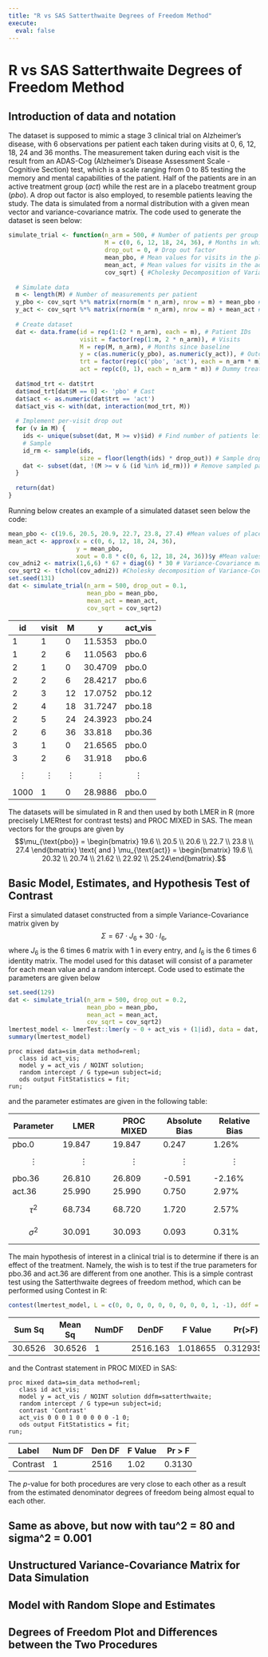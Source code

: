 ```yaml
---
title: "R vs SAS Satterthwaite Degrees of Freedom Method"
execute:
  eval: false
---
```


# R vs SAS Satterthwaite Degrees of Freedom Method

## Introduction of data and notation

The dataset is supposed to mimic a stage 3 clinical trial on Alzheimer's disease, with 6 observations per patient each taken during visits at 0, 6, 12, 18, 24 and 36 months. The measurement taken during each visit is the result from an ADAS-Cog (Alzheimer's Disease Assessment Scale - Cognitive Section) test, which is a scale ranging from 0 to 85 testing the memory and mental capabilities of the patient. Half of the patients are in an active treatment group ($act$) while the rest are in a placebo treatment group ($pbo$). A drop out factor is also employed, to resemble patients leaving the study. The data is simulated from a normal distribution with a given mean vector and variance-covariance matrix. The code used to generate the dataset is seen below:

```r
simulate_trial <- function(n_arm = 500, # Number of patients per group
                           M = c(0, 6, 12, 18, 24, 36), # Months in which an observation is to be taken
                           drop_out = 0, # Drop out factor
                           mean_pbo, # Mean values for visits in the placebo group
                           mean_act, # Mean values for visits in the active group
                           cov_sqrt) { #Cholesky Decomposition of Variance-Covariance matrix
  
  # Simulate data
  m <- length(M) # Number of measurements per patient
  y_pbo <- cov_sqrt %*% matrix(rnorm(m * n_arm), nrow = m) + mean_pbo # Create the measurements for the placebo group
  y_act <- cov_sqrt %*% matrix(rnorm(m * n_arm), nrow = m) + mean_act # Create the measurements for the active group
  
  # Create dataset
  dat <- data.frame(id = rep(1:(2 * n_arm), each = m), # Patient IDs
                    visit = factor(rep(1:m, 2 * n_arm)), # Visits
                    M = rep(M, n_arm), # Months since baseline
                    y = c(as.numeric(y_pbo), as.numeric(y_act)), # Outcome measure
                    trt = factor(rep(c('pbo', 'act'), each = n_arm * m)), # Treatment arm
                    act = rep(c(0, 1), each = n_arm * m)) # Dummy treatment arm
  
  dat$mod_trt <- dat$trt
  dat$mod_trt[dat$M == 0] <- 'pbo' # Cast 
  dat$act <- as.numeric(dat$trt == 'act')
  dat$act_vis <- with(dat, interaction(mod_trt, M))
  
  # Implement per-visit drop out
  for (v in M) {
    ids <- unique(subset(dat, M >= v)$id) # Find number of patients left in study
    # Sample 
    id_rm <- sample(ids, 
                    size = floor(length(ids) * drop_out)) # Sample drop_out percentage of patients still in the study
    dat <- subset(dat, !(M >= v & (id %in% id_rm))) # Remove sampled patients from study
  }
  
  return(dat) 
}

```

Running below creates an example of a simulated dataset seen below the code:

```r
mean_pbo <- c(19.6, 20.5, 20.9, 22.7, 23.8, 27.4) #Mean values of placebo group
mean_act <- approx(x = c(0, 6, 12, 18, 24, 36), 
                   y = mean_pbo,
                   xout = 0.8 * c(0, 6, 12, 18, 24, 36))$y #Mean values of active group
cov_adni2 <- matrix(1,6,6) * 67 + diag(6) * 30 # Variance-Covariance matrix
cov_sqrt2 <- t(chol(cov_adni2)) #Cholesky decomposition of Variance-Covaraince matrix
set.seed(131)
dat <- simulate_trial(n_arm = 500, drop_out = 0.1,
                      mean_pbo = mean_pbo,
                      mean_act = mean_act,
                      cov_sqrt = cov_sqrt2)
```

| id         | visit      | M          | y          | act_vis    |
|------------|------------|------------|------------|------------|
| 1          | 1          | 0          | 11.5353    | pbo.0      |
| 1          | 2          | 6          | 11.0563    | pbo.6      |
| 2          | 1          | 0          | 30.4709    | pbo.0      |
| 2          | 2          | 6          | 28.4217    | pbo.6      |
| 2          | 3          | 12         | 17.0752    | pbo.12     |
| 2          | 4          | 18         | 31.7247    | pbo.18     |
| 2          | 5          | 24         | 24.3923    | pbo.24     |
| 2          | 6          | 36         | 33.818     | pbo.36     |
| 3          | 1          | 0          | 21.6565    | pbo.0      |
| 3          | 2          | 6          | 31.918     | pbo.6      |
| $$\vdots$$ | $$\vdots$$ | $$\vdots$$ | $$\vdots$$ | $$\vdots$$ |
| 1000       | 1          | 0          | 28.9886    | pbo.0      |

The datasets will be simulated in R and then used by both LMER in R (more precisely LMERtest for contrast tests) and PROC MIXED in SAS. The mean vectors for the groups are given by $$\mu_{\text{pbo}} = \begin{bmatrix} 19.6 \\ 20.5 \\ 20.6 \\ 22.7 \\ 23.8 \\ 27.4 \end{bmatrix} \text{ and } \mu_{\text{act}} = \begin{bmatrix} 19.6 \\ 20.32 \\ 20.74 \\ 21.62 \\ 22.92 \\ 25.24\end{bmatrix}.$$

## Basic Model, Estimates, and Hypothesis Test of Contrast

First a simulated dataset constructed from a simple Variance-Covariance matrix given by $$\Sigma = 67 \cdot J_6 + 30 \cdot I_6,$$ where $J_6$ is the 6 times 6 matrix with 1 in every entry, and $I_6$ is the 6 times 6 identity matrix. The model used for this dataset will consist of a parameter for each mean value and a random intercept. Code used to estimate the parameters are given below

```r
set.seed(129)
dat <- simulate_trial(n_arm = 500, drop_out = 0.2,
                      mean_pbo = mean_pbo,
                      mean_act = mean_act,
                      cov_sqrt = cov_sqrt2)
lmertest_model <- lmerTest::lmer(y ~ 0 + act_vis + (1|id), data = dat, REML = TRUE)
summary(lmertest_model)
```

``` sas
proc mixed data=sim_data method=reml;
   class id act_vis;
   model y = act_vis / NOINT solution;
   random intercept / G type=un subject=id;
   ods output FitStatistics = fit;
run;
```

and the parameter estimates are given in the following table:

| Parameter                | LMER                                                                                                            | PROC MIXED                                                                                                                                                                                                                                                                                                                                           | Absolute Bias                                                                                                                                                                                                                                                                                                                                                                                                                                                                                                                                                                                                                                                                                                                                                                                                                                                               | Relative Bias                                                                                                                                                                                                                                                                                                                                                                                                                                                                                                                                                                                                                                                                                                                                                                                                                                                                                                                                                                                                                                                                                                                                                                                                                                                                                                                                                                                                                                                                                                                                                                                                                                                                                                                                                                                                                                                                                 |
|---------------|---------------|---------------|---------------|---------------|
| pbo.0                    | 19.847                                                                                                          | 19.847                                                                                                                                                                                                                                                                                                                                               | 0.247                                                                                                                                                                                                                                                                                                                                                                                                                                                                                                                                                                                                                                                                                                                                                                                                                                                                       | 1.26%                                                                                                                                                                                                                                                                                                                                                                                                                                                                                                                                                                                                                                                                                                                                                                                                                                                                                                                                                                                                                                                                                                                                                                                                                                                                                                                                                                                                                                                                                                                                                                                                                                                                                                                                                                                                                                                                                         |
| $$                       
      \vdots               
      $$                   | $$                                                                                                              
                                                                                                                           \vdots            
                                                                                                                           $$                | $$                                                                                                                                                                                                                                                                                                                                                   
                                                                                                                                                                                                                                                                                                                                                                                                                                                                              \vdots                
                                                                                                                                                                                                                                                                                                                                                                                                                                                                              $$                    | $$                                                                                                                                                                                                                                                                                                                                                                                                                                                                                                                                                                                                                                                                                                                                                                                                                                                                          
                                                                                                                                                                                                                                                                                                                                                                                                                                                                                                                                                                                                                                                                                                                                                                                                                                                                                                                                                                                                                                                                                                                                                                                                                                                                                                                                                         \vdots                   
                                                                                                                                                                                                                                                                                                                                                                                                                                                                                                                                                                                                                                                                                                                                                                                                                                                                                                                                                                                                                                                                                                                                                                                                                                                                                                                                                         $$                       | $$                                                                                                                                                                                                                                                                                                                                                                                                                                                                                                                                                                                                                                                                                                                                                                                                                                                                                                                                                                                                                                                                                                                                                                                                                                                                                                                                                                                                                                                                                                                                                                                                                                                                                                                                                                                                                                                                                            
                                                                                                                                                                                                                                                                                                                                                                                                                                                                                                                                                                                                                                                                                                                                                                                                                                                                                                                                                                                                                                                                                                                                                                                                                                                                                                                                                                                                                                                                                                                                                                                                                                                                                                                                                                                                                                                                                                                                                                                                                                                                                                                                                                                                                                                                                                                                                                                                                                                                                                                                                                                                                                                                                                                                                                                                                                                                                                                                                                                                                                                                                                                                                                                                                                                         \vdots                   
                                                                                                                                                                                                                                                                                                                                                                                                                                                                                                                                                                                                                                                                                                                                                                                                                                                                                                                                                                                                                                                                                                                                                                                                                                                                                                                                                                                                                                                                                                                                                                                                                                                                                                                                                                                                                                                                                                                                                                                                                                                                                                                                                                                                                                                                                                                                                                                                                                                                                                                                                                                                                                                                                                                                                                                                                                                                                                                                                                                                                                                                                                                                                                                                                                                         $$                       |
| pbo.36                   | 26.810                                                                                                          | 26.809                                                                                                                                                                                                                                                                                                                                               | -0.591                                                                                                                                                                                                                                                                                                                                                                                                                                                                                                                                                                                                                                                                                                                                                                                                                                                                      | -2.16%                                                                                                                                                                                                                                                                                                                                                                                                                                                                                                                                                                                                                                                                                                                                                                                                                                                                                                                                                                                                                                                                                                                                                                                                                                                                                                                                                                                                                                                                                                                                                                                                                                                                                                                                                                                                                                                                                        |
| act.36                   | 25.990                                                                                                          | 25.990                                                                                                                                                                                                                                                                                                                                               | 0.750                                                                                                                                                                                                                                                                                                                                                                                                                                                                                                                                                                                                                                                                                                                                                                                                                                                                       | 2.97%                                                                                                                                                                                                                                                                                                                                                                                                                                                                                                                                                                                                                                                                                                                                                                                                                                                                                                                                                                                                                                                                                                                                                                                                                                                                                                                                                                                                                                                                                                                                                                                                                                                                                                                                                                                                                                                                                         |
| $$                       
      \tau^2               
      $$                   | 68.734                                                                                                          | 68.720                                                                                                                                                                                                                                                                                                                                               | 1.720                                                                                                                                                                                                                                                                                                                                                                                                                                                                                                                                                                                                                                                                                                                                                                                                                                                                       | 2.57%                                                                                                                                                                                                                                                                                                                                                                                                                                                                                                                                                                                                                                                                                                                                                                                                                                                                                                                                                                                                                                                                                                                                                                                                                                                                                                                                                                                                                                                                                                                                                                                                                                                                                                                                                                                                                                                                                         |
| $$                       
      \sigma^2             
      $$                   | 30.091                                                                                                          | 30.093                                                                                                                                                                                                                                                                                                                                               | 0.093                                                                                                                                                                                                                                                                                                                                                                                                                                                                                                                                                                                                                                                                                                                                                                                                                                                                       | 0.31%                                                                                                                                                                                                                                                                                                                                                                                                                                                                                                                                                                                                                                                                                                                                                                                                                                                                                                                                                                                                                                                                                                                                                                                                                                                                                                                                                                                                                                                                                                                                                                                                                                                                                                                                                                                                                                                                                         |

The main hypothesis of interest in a clinical trial is to determine if there is an effect of the treatment. Namely, the wish is to test if the true parameters for pbo.36 and act.36 are different from one another. This is a simple contrast test using the Satterthwaite degrees of freedom method, which can be performed using Contest in R:

```r
contest(lmertest_model, L = c(0, 0, 0, 0, 0, 0, 0, 0, 0, 1, -1), ddf = "Satterthwaite")
```

| Sum Sq  | Mean Sq | NumDF | DenDF    | F Value  | Pr(\>F)   |
|---------|---------|-------|----------|----------|-----------|
| 30.6526 | 30.6526 | 1     | 2516.163 | 1.018655 | 0.3129354 |

and the Contrast statement in PROC MIXED in SAS:

```sas
proc mixed data=sim_data method=reml;
   class id act_vis;
   model y = act_vis / NOINT solution ddfm=satterthwaite;
   random intercept / G type=un subject=id;
   contrast 'Contrast'
   act_vis 0 0 0 1 0 0 0 0 0 -1 0;
   ods output FitStatistics = fit;
run;
```

| Label    | Num DF | Den DF | F Value | Pr \> F |
|----------|--------|--------|---------|---------|
| Contrast | 1      | 2516   | 1.02    | 0.3130  |

The $p$-value for both procedures are very close to each other as a result from the estimated denominator degrees of freedom being almost equal to each other.

## Same as above, but now with tau\^2 = 80 and sigma\^2 = 0.001

## Unstructured Variance-Covariance Matrix for Data Simulation

## Model with Random Slope and Estimates

## Degrees of Freedom Plot and Differences between the Two Procedures
